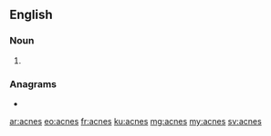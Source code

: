 ==English==

===Noun===
{{head|en|noun plural form}}

# {{plural of|acne|lang=en}}

===Anagrams===
* {{l|en|canes}}

[[ar:acnes]]
[[eo:acnes]]
[[fr:acnes]]
[[ku:acnes]]
[[mg:acnes]]
[[my:acnes]]
[[sv:acnes]]
